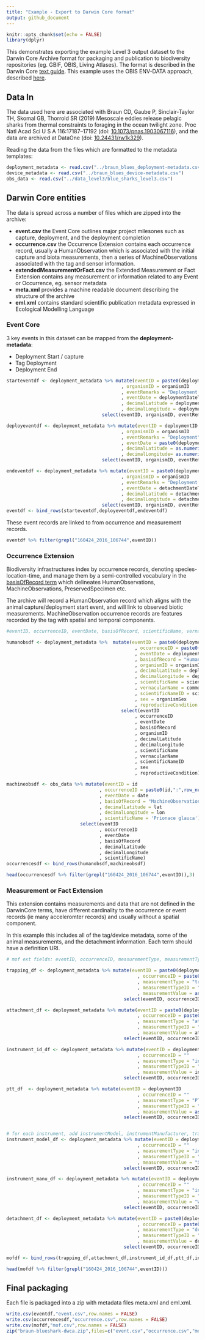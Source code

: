 ```yaml
---
title: "Example - Export to Darwin Core format"
output: github_document
---
```


```r
knitr::opts_chunk$set(echo = FALSE)
library(dplyr)
```

This demonstrates exporting the example Level 3 output dataset to the Darwin Core Archive format for packaging and publication to biodiversity repositories (eg. GBIF, OBIS, Living Atlases). The format is described in the Darwin Core [text guide](https://dwc.tdwg.org/text/). This example uses the OBIS ENV-DATA approach, described [here](https://obis.org/manual/dataformat/).

## Data In

The data used here are associated with Braun CD, Gaube P, Sinclair-Taylor TH, Skomal GB, Thorrold SR (2019) Mesoscale eddies release pelagic sharks from thermal constraints to foraging in the ocean twilight zone. Proc Natl Acad Sci U S A 116:17187–17192 (doi: [10.1073/pnas.1903067116](https://doi.org/10.1073/pnas.1903067116)), and the data are archived at DataOne (doi: [10.24431/rw1k329](https://doi.org/10.24431/rw1k329)).

Reading the data from the files which are formatted to the metadata templates:

```r
deployment_metadata <- read.csv("../braun_blues_deployment-metadata.csv")
device_metadata <- read.csv("../braun_blues_device-metadata.csv")
obs_data <- read.csv("../data_level3/blue_sharks_level3.csv")
```

## Darwin Core entities

The data is spread across a number of files which are zipped into the archive:

* __event.csv__ the Event Core outlines major project milesones such as capture, deployment, and the deployment completion
* __occurrence.csv__ the Occurrence Extension contains each occurrence record, usually a HumanObservation which is associated with the initial capture and biota measurements, then a series of MachineObservations associated with the tag and sensor information.
* __extendedMeasurementOrFact.csv__ the Extended Measurement or Fact Extension contains any measurement or information related to any Event or Occurrence, eg. sensor metadata
* __meta.xml__ provides a machine readable document describing the structure of the archive
* __eml.xml__ contains standard scientific publication metadata expressed in Ecological Modelling Language

### Event Core

3 key events in this dataset can be mapped from the __deployment-metadata__:

* Deployment Start / capture
* Tag Deployment
* Deployment End

```r
starteventdf <- deployment_metadata %>% mutate(eventID = paste0(deploymentID,":start")
                                          , organismID = organismID
                                          , eventRemarks = "Deployment Start"
                                          , eventDate = deploymentDateTime
                                          , decimalLatitude = deploymentLatitude
                                          , decimalLongitude = deploymentLongitude) %>% 
                                   select(eventID, organismID, eventRemarks, eventDate, decimalLatitude, decimalLongitude)

deployeventdf <- deployment_metadata %>% mutate(eventID = deploymentID
                                          , organismID = organismID
                                          , eventRemarks = "Deployment"
                                          , eventDate = paste0(deploymentDateTime,"/",detachmentDateTime) 
                                          , decimalLatitude = as.numeric(NA)
                                          , decimalLongitude= as.numeric(NA)) %>% 
                                   select(eventID, organismID, eventRemarks, eventDate, decimalLatitude, decimalLongitude)

endeventdf <- deployment_metadata %>% mutate(eventID = paste0(deploymentID,":end")
                                          , organismID = organismID
                                          , eventRemarks = "Deployment End"
                                          , eventDate = detachmentDateTime
                                          , decimalLatitude = detachmentLatitude
                                          , decimalLongitude = detachmentLongitude) %>% 
                                   select(eventID, organismID, eventRemarks, eventDate, decimalLatitude, decimalLongitude)
eventdf <- bind_rows(starteventdf,deployeventdf,endeventdf)
```

These event records are linked to from occurrence and measurement records.

```r
eventdf %>% filter(grepl("160424_2016_106744",eventID))
```

### Occurrence Extension

Biodiversity infrastructures index by occurrence records, denoting species-location-time, and manage them by a semi-controlled vocabulary in the [basisOfRecord term](https://dwc.tdwg.org/terms/#dwc:basisOfRecord) which delineates HumanObservations, MachineObservations, PreservedSpecimen etc.

The archive will record a HumanObservation record which aligns with the animal capture/deployment start event, and will link to observed biotic measurements. 
MachineObservation occurrence records are features recorded by the tag with spatial and temporal components.

```r
#eventID, occurrenceID, eventDate, basisOfRecord, scientificName, vernacularName, scientificNameID, decimalLatitude, decimalLongitude, sex, 

humanobsdf <- deployment_metadata %>%  mutate(eventID = paste0(deploymentID,":start")
                                               , occurrenceID = paste0(deploymentID,":start")
                                               , eventDate = deploymentDateTime
                                               , basisOfRecord = "HumanObservation"
                                               , organismID = organismID
                                               , decimalLatitude = deploymentLatitude
                                               , decimalLongitude = deploymentLongitude
                                               , scientificName = scientificName
                                               , vernacularName = commonName
                                               , scientificNameID = scientificNameSource
                                               , sex = organismSex
                                               , reproductiveCondition = organismAgeReproductiveClass) %>% 
                                          select(eventID 
                                               , occurrenceID
                                               , eventDate
                                               , basisOfRecord
                                               , organismID
                                               , decimalLatitude
                                               , decimalLongitude
                                               , scientificName
                                               , vernacularName
                                               , scientificNameID
                                               , sex
                                               , reproductiveCondition)

machineobsdf <- obs_data %>% mutate(eventID = id
                                  , occurrenceID = paste0(id,":",row_number())
                                  , eventDate = date
                                  , basisOfRecord = "MachineObservation"
                                  , decimalLatitude = lat
                                  , decimalLongitude = lon
                                  , scientificName = 'Prionace glauca') %>% 
                           select(eventID 
                                  , occurrenceID
                                  , eventDate
                                  , basisOfRecord
                                  , decimalLatitude
                                  , decimalLongitude
                                  , scientificName)
occurrencesdf <- bind_rows(humanobsdf,machineobsdf) 
```

```r
head(occurrencesdf %>% filter(grepl("160424_2016_106744",eventID)),3)
```

### Measurement or Fact Extension

This extension contains measurements and data that are not defined in the DarwinCore terms, have different cardinality to the occurrence or event records (ie many acceleromter records) and usually without a spatial component. 

In this example this includes all of the tag/device metadata, some of the animal measurements, and the detachment information. Each term should have a definition URI. 

```r

# mof ext fields: eventID, occurrenceID, measurementType, measurementTypeID, measurementValue, measurementValueID, measurementUnit, measurementUnitID

trapping_df <- deployment_metadata %>% mutate(eventID = paste0(deploymentID,":start")
                                                , occurrenceID = paste0(deploymentID,":start")
                                                , measurementType = "trappingMethodDetails"
                                                , measurementTypeID = ""
                                                , measurementValue = as.character(trappingMethodDetails)) %>%
                                           select(eventID, occurrenceID, measurementType, measurementTypeID, measurementValue)

attachment_df <- deployment_metadata %>% mutate(eventID = paste0(deploymentID,":start")
                                                , occurrenceID = paste0(deploymentID,":start")
                                                , measurementType = "attachmentMethod"
                                                , measurementTypeID = "https://github.com/tagbase/tagbase/blob/master/eTagMetadataInventory.csv#L26"
                                                , measurementValue = attachmentMethod) %>%
                                           select(eventID, occurrenceID, measurementType, measurementTypeID, measurementValue)

instrument_id_df <- deployment_metadata %>% mutate(eventID = deploymentID
                                                , occurrenceID = ""
                                                , measurementType = "instrumentID"
                                                , measurementTypeID = "http://vocab.nerc.ac.uk/collection/W07/current/IDEN0008/"
                                                , measurementValue = instrumentID) %>%
                                           select(eventID, occurrenceID, measurementType, measurementTypeID, measurementValue)

ptt_df  <- deployment_metadata %>% mutate(eventID = deploymentID
                                                , occurrenceID = ""
                                                , measurementType = "PTT"
                                                , measurementTypeID = "https://github.com/tagbase/tagbase/blob/master/eTagMetadataInventory.csv#L12"
                                                , measurementValue = as.character(ptt)) %>%
                                           select(eventID, occurrenceID, measurementType, measurementTypeID, measurementValue)


# for each instrument, add instrumentModel, instrumentManufacturer, trackingDevice, uplinkInterval
instrument_model_df <- deployment_metadata %>% mutate(eventID = deploymentID
                                                , occurrenceID = ""
                                                , measurementType = "instrumentModel"
                                                , measurementTypeID = "https://github.com/tagbase/tagbase/blob/master/eTagMetadataInventory.csv#L6"
                                                , measurementValue = "SPOT258G") %>%
                                           select(eventID, occurrenceID, measurementType, measurementTypeID, measurementValue)

instrument_manu_df <- deployment_metadata %>% mutate(eventID = deploymentID
                                                , occurrenceID = ""
                                                , measurementType = "instrumentManufacturer"
                                                , measurementTypeID = "http://vocab.nerc.ac.uk/collection/W07/current/IDEN0012/"
                                                , measurementValue = "Wildlife Computers") %>%
                                           select(eventID, occurrenceID, measurementType, measurementTypeID, measurementValue)

detachment_df <- deployment_metadata %>% mutate(eventID = paste0(deploymentID,":end")
                                                , occurrenceID = paste0(deploymentID,":end")
                                                , measurementType = "detachmentDetails"
                                                , measurementTypeID = ""
                                                , measurementValue = detachmentDetails) %>%
                                           select(eventID, occurrenceID, measurementType, measurementTypeID, measurementValue)

mofdf <- bind_rows(trapping_df,attachment_df,instrument_id_df,ptt_df,instrument_model_df,instrument_manu_df,detachment_df)
```
```r
head(mofdf %>% filter(grepl("160424_2016_106744",eventID)))
```

## Final packaging 

Each file is packaged into a zip with metadata files meta.xml and eml.xml.

```r
write.csv(eventdf,"event.csv",row.names = FALSE)
write.csv(occurrencesdf,"occurrence.csv",row.names = FALSE)
write.csv(mofdf,"mof.csv",row.names = FALSE)
zip("braun-blueshark-dwca.zip",files=c("event.csv","occurrence.csv","mof.csv","eml.xml","meta.xml"))
```

